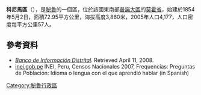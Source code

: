 '''科尼馬區'''（{{lang-es|Distrito de Conima}}），是[[秘魯|秘魯]]的一個區，位於該國東南部[[普諾大區|普諾大區]]的[[莫霍省|莫霍省]]，始建於1854年5月2日，面積72.95平方公里，海拔高度3,860米，2005年人口4,177，人口密度每平方公里57人。

==參考資料==
*''[https://web.archive.org/web/20080423164200/http://desa.inei.gob.pe/mapas/bid/ Banco de Información Distrital]''. Retrieved April 11, 2008.
*[https://web.archive.org/web/20130127005551/http://iinei.inei.gob.pe/iinei/RedatamCpv2007.asp?id=ResultadosCensales%3Fori%3DC inei.gob.pe] INEI, Peru, Censos Nacionales 2007, Frequencias: Preguntas de Población: Idioma o lengua con el que aprendió hablar (in Spanish)

{{Peru-geo-stub}}
[[Category:秘魯行政區|Category:秘魯行政區]]